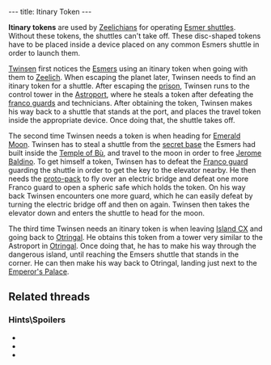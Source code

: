 ---
title: Itinary Token
---

{{twinsunica import}}{{Infobox Item
 |image=Itinary_token.png
 |type=key
 |critical=yes
 |magical=no
 |unique=no
 |lba1=
 |lba2=yes
 |upgrades=no
 |rowposition=4
 |columnposition=5
 |effect=grants access
 |effectamount=some
 |purpose=
 |combattype=none
 |powerlevel=none
 |rate=none
 |range=none
 |damage=none
}}

'''Itinary tokens''' are used by [[Zeelich]]ians for operating [[Esmer shuttle]]s. Without these tokens, the shuttles can't take off. These disc-shaped tokens have to be placed inside a device placed on any common Esmers shuttle in order to launch them.

[[Twinsen]] first notices the [[Esmers]] using an itinary token when going with them to [[Zeelich]]. When escaping the planet later, Twinsen needs to find an itinary token for a shuttle. After escaping the [[Otringal prison|prison]], Twinsen runs to the control tower in the [[Astroport]], where he steals a token after defeating the [[franco guards]] and technicians. After obtaining the token, Twinsen makes his way back to a shuttle that stands at the port, and places the travel token inside the appropriate device. Once doing that, the shuttle takes off.

The second time Twinsen needs a token is when heading for [[Emerald Moon]]. Twinsen has to steal a shuttle from the [[Esmer base|secret base]] the Esmers had built inside the [[Temple of Bù]], and travel to the moon in order to free [[Jerome Baldino]]. To get himself a token, Twinsen has to defeat the [[Franco guard]] guarding the shuttle in order to get the key to the elevator nearby. He then needs the [[proto-pack]] to fly over an electric bridge and defeat one more Franco guard to open a spheric safe which holds the token. On his way back Twinsen encounters one more guard, which he can easily defeat by turning the electric bridge off and then on again. Twinsen then takes the elevator down and enters the shuttle to head for the moon.

The third time Twinsen needs an itinary token is when leaving [[Island CX]] and going back to [[Otringal]]. He obtains this token from a tower very similar to the Astroport in [[Otringal]]. Once doing that, he has to make his way through the dangerous island, until reaching the Emsers shuttle that stands in the corner. He can then make his way back to Otringal, landing just next to the [[Emperor's Palace]].

==Related threads==
===Hints\Spoilers===
* {{thread|id=11110|title=LBA2 Bug - Itinerary Token}}
* {{thread|id=11011|title=Disc in Zeelich}}
* {{thread|id=10415|title=LBA 2 Goofs}}
